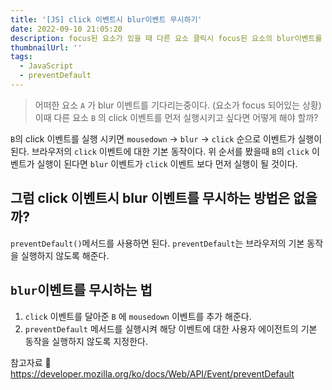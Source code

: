 ```yaml
---
title: '[JS] click 이벤트시 blur이벤트 무시하기'
date: 2022-09-10 21:05:20
description: focus된 요소가 있을 때 다른 요소 클릭시 focus된 요소의 blur이벤트를 무시하는 법
thumbnailUrl: ''
tags:
  - JavaScript
  - preventDefault
---
```


>어떠한 요소 `A` 가 blur 이벤트를 기다리는중이다. (요소가 focus 되어있는 상황)
이때 다른 요소 `B` 의 click 이벤트를 먼저 실행시키고 싶다면 어떻게 해야 할까?


`B`의 click 이벤트를 실행 시키면 `mousedown` -> `blur` -> `click`
순으로 이벤트가 실행이 된다.
브라우저의 `click` 이벤트에 대한 기본 동작이다.
위 순서를 봤을때 `B`의 `click` 이벤트가 실행이 된다면 `blur` 이벤트가 `click` 이벤트 보다 먼저 실행이 될 것이다.

## 그럼 click 이벤트시 blur 이벤트를 무시하는 방법은 없을까?
`preventDefault()`메서드를 사용하면 된다.
`preventDefault`는 브라우저의 기본 동작을 실행하지 않도록 해준다.

## `blur`이벤트를 무시하는 법
1. `click` 이벤트를 달아준 `B` 에 `mousedown` 이벤트를 추가 해준다. 
2. `preventDefault` 메서드를 실행시켜 해당 이벤트에 대한 사용자 에이전트의 기본 동작을 실행하지 않도록 지정한다.


참고자료
🔗 https://developer.mozilla.org/ko/docs/Web/API/Event/preventDefault
